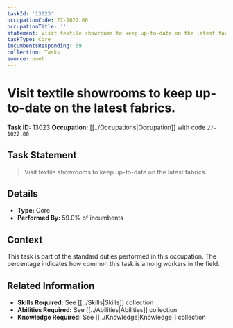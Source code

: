```yaml
---
taskId: '13023'
occupationCode: 27-1022.00
occupationTitle: ''
statement: Visit textile showrooms to keep up-to-date on the latest fabrics.
taskType: Core
incumbentsResponding: 59
collection: Tasks
source: onet
---
```

# Visit textile showrooms to keep up-to-date on the latest fabrics.

**Task ID:** 13023
**Occupation:** [[../Occupations|Occupation]] with code `27-1022.00`

## Task Statement

> Visit textile showrooms to keep up-to-date on the latest fabrics.

## Details

- **Type:** Core
- **Performed By:** 59.0% of incumbents

## Context

This task is part of the standard duties performed in this occupation. The percentage indicates how common this task is among workers in the field.

## Related Information

- **Skills Required:** See [[../Skills|Skills]] collection
- **Abilities Required:** See [[../Abilities|Abilities]] collection
- **Knowledge Required:** See [[../Knowledge|Knowledge]] collection
